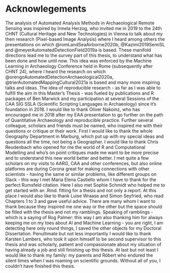 # Acknowlegements {.unnumbered}

The analysis of Automated Analysis Methods in Archaeological Remote Sensing was inspired by Irmela Herzog, who invited me in 2019 to the 24th CHNT (Cultural Heritage and New Technologies) in Vienna to talk about my then research (Pixel-based Image Analysis) where I heard among others the presentations on which @romLandSeaAirborne2020b, @Kazimi2019SemiSL and @meyerAutomatedDetectionField2019a is based. These manifold directions lead me to the survey part of this thesis, to understand what has been done and how until now. This idea was enforced by the Machine Learning in Archaeology Conference held in Rome (subsequently after CHNT 24), where I heard the research on which @orengoAutomatedDetectionArchaeological2020a, @trierAutomatedMappingCultural2021a is based and many more inspiring talks and ideas.
\newline
The idea of reproducible research - as far as I was able to fulfill the aim in this Master's Thesis - was fueled by publications and R packages of Ben Marwick and my participation at several Sessions of the CAA SIG SSLA (Scientific Scripting Languages in Archaeology) since it's foundation in 2018. I would like to thank Oliver Nakoinz, who has encouraged me in 2018 after my EAA presentation to go further on the path of Quantitative Archaeology and reproducible practice.
\newline
Further several colleague, scholars and friends must be named, who inspired me with their questions or critique or their work. First I would like to thank the whole Geography Department in Marburg, which put up with my special ideas and questions all the time, not being a Geographer. I would like to thank Chris Reudenbach who opened for me the world of R and Computational Modelling and who's on point critiques made me want to be more precise and to understand this new world better and better.
I met quite a few scholars on my visits to AARG, CAA and other conferences, but also online platforms are during Corona great for making connections with other scientists - having the same or similar problems, like different groups on Slack - this way I met Maria Elena Castiello whom I have to thank for the perfect Rumsfeld citation. Here I also met Sophie Schmidt who helped me to get started with an .Rmd. fitting for a thesis and not only a report. At this place I would also like to thank Luise Wraase and Simon Seyfried, who read Chapters 1 to 3 and gave useful advice.
\newline
There are many whom I want to thank because they inspired me one way or the other but the space should be filled with the thesis and not my ramblings. Speaking of ramblings - which is a saying of Rog Palmer: this way I am also thanking him for always keeping me on my toes about AI and Machine Learning - you are right, I am detecting here only round things, I saved the other objects for my Doctoral Dissertation. 
\newline
Penultimate but not less importantly I would like to thank Karsten Lambers, who took it upon himself to be second supervisor to this thesis and was scholarly, patient and compassionate about my situation of having already a job and still finishing up this thesis.
\newline
At last but not least I would like to thank my family: my parents and Róbert who endured the silent times when I was roaming on scientific grounds. 
\newline
Without all of you, I couldn't have finished this thesis.

